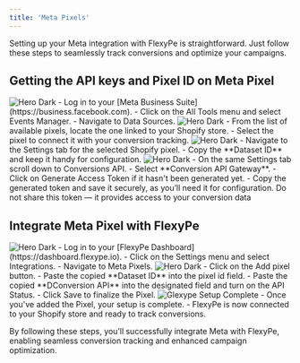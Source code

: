 ```yaml
---
title: 'Meta Pixels'
---
```


Setting up your Meta integration with FlexyPe is straightforward. Just follow these steps to seamlessly track conversions and optimize your campaigns.

## Getting the API keys and Pixel ID on Meta Pixel

<Steps>
  <Step title="Accessing your Meta Business Suite.">
    <img
      className="rounded-lg"
      src="/images/integrations/analytics/meta-1.png"
      alt="Hero Dark"
    />
    - Log in to your [Meta Business Suite](https://business.facebook.com).
    - Click on the All Tools menu and select Events Manager.
    - Navigate to Data Sources.
  </Step>

  <Step title="Select Your Shopify Pixel">
    <img
      className="rounded-lg"
      src="/images/integrations/analytics/meta-2.png"
      alt="Hero Dark"
    />
    - From the list of available pixels, locate the one linked to your Shopify store.
    - Select the pixel to connect it with your conversion tracking.
  </Step>
  <Step title="Get the Pixel ID">
      <img
        className="rounded-lg"
        src="/images/integrations/analytics/meta-3.png"
        alt="Hero Dark"
      />
      - Navigate to the Settings tab for the selected Shopify pixel.
      - Copy the **Dataset ID** and keep it handy for configuration.
  </Step>
  <Step title="Generate and Get your Conversion API">
     <img
        className="rounded-lg"
        src="/images/integrations/analytics/meta-4.png"
        alt="Hero Dark"
     />
    - On the same Settings tab scroll down to Conversions API.
    - Select **Conversion API Gateway**.
    - Click on Generate Access Token if it hasn't been generated yet.
    - Copy the generated token and save it securely, as you’ll need it for configuration.
    <Warning>Do not share this token — it provides access to your conversion data</Warning>
  </Step>
</Steps>

## Integrate Meta Pixel with FlexyPe

<Steps>
  <Step title="Access Meta Pixels Integration on your FlexyPe Dashboard.">
    <img
      className="rounded-lg"
      src="/images/integrations/analytics/meta-5.png"
      alt="Hero Dark"
    />
    - Log in to your [FlexyPe Dashboard](https://dashboard.flexype.io).
    - Click on the Settings menu and select Integrations.
    - Navigate to Meta Pixels.
  </Step>
  <Step title="Configure a new Pixel">
    <img
      className="rounded-lg"
      src="/images/integrations/analytics/meta-6.png"
      alt="Hero Dark"
    />
    - Click on the Add pixel button.
    - Paste the copied **Dataset ID** into the pixel id field.
    - Paste the copied **DConversion API** into the designated field and turn on the API Status.
    - Click Save to finalize the Pixel.
  </Step>
  <Step title="Finish Setup and Start Tracking">
   <img
     className="rounded-lg"
     src="/images/integrations/analytics/meta-7.png"
     alt="Glexype Setup Complete"
   />
   - Once you've added the Pixel, your setup is complete.
   - FlexyPe is now connected to your Shopify store and ready to track conversions.
  </Step>

</Steps>

By following these steps, you’ll successfully integrate Meta with FlexyPe, enabling seamless conversion tracking and enhanced campaign optimization.

